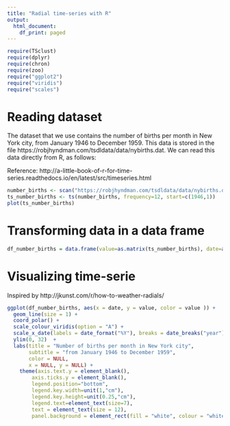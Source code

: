 ```yaml
---
title: "Radial time-series with R"
output:
  html_document:
    df_print: paged
---
```


```r
require(TSclust)
require(dplyr)
require(chron)
require(zoo)
require("ggplot2")
require("viridis")
require("scales")
```

# Reading dataset
The dataset that we use contains the number of births per month in New York city, from January 1946 to December 1959. This data is stored in the file https://robjhyndman.com/tsdldata/data/nybirths.dat. We can read this data directly from R, as follows:

Reference: http://a-little-book-of-r-for-time-series.readthedocs.io/en/latest/src/timeseries.html

```r
number_births <- scan("https://robjhyndman.com/tsdldata/data/nybirths.dat")
ts_number_births <- ts(number_births, frequency=12, start=c(1946,1))
plot(ts_number_births)
```

# Transforming data in a data frame 

```r

df_number_births = data.frame(value=as.matrix(ts_number_births), date=as.Date(as.yearmon(time(ts_number_births))) )

```
# Visualizing time-serie 

Inspired by http://jkunst.com/r/how-to-weather-radials/

```r

ggplot(df_number_births, aes(x = date, y = value, color = value )) + 
  geom_line(size = 1) +
  coord_polar() + 
  scale_colour_viridis(option = "A") + 
  scale_x_date(labels = date_format("%Y"), breaks = date_breaks("year")) + 
  ylim(0, 32)  +
  labs(title = "Number of births per month in New York city",
       subtitle = "from January 1946 to December 1959",
       color = NULL,
       x = NULL, y = NULL) +
    theme(axis.text.y = element_blank(),
        axis.ticks.y = element_blank(),
        legend.position="bottom",
        legend.key.width=unit(1,"cm"),
        legend.key.height=unit(0.25,"cm"),
        legend.text=element_text(size=7),
        text = element_text(size = 12),
        panel.background = element_rect(fill = "white", colour = "white"))

```



